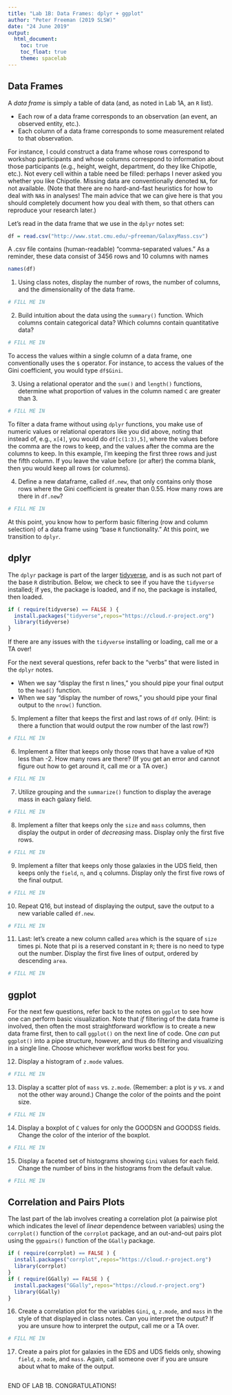 ```yaml
---
title: "Lab 1B: Data Frames: dplyr + ggplot"
author: "Peter Freeman (2019 SLSW)"
date: "24 June 2019"
output: 
  html_document:
    toc: true
    toc_float: true
    theme: spacelab
---
```


## Data Frames

A *data frame* is simply a table of data (and, as noted in Lab 1A, an `R` list).

- Each row of a data frame corresponds to an observation (an event, an observed entity, etc.).
- Each column of a data frame corresponds to some measurement related to that observation.

For instance, I could construct a data frame whose rows correspond to workshop participants and whose columns correspond to information about those participants (e.g., height, weight, department, do they like Chipotle, etc.). Not every cell within a table need be filled: perhaps I never asked you whether you like Chipotle. Missing data are conventionally denoted `NA`, for not available. (Note that there are no hard-and-fast heuristics for how to deal with `NA`s in analyses! The main advice that we can give here is that you should completely document how you deal with them, so that others can reproduce your research later.)

Let's read in the data frame that we use in the `dplyr` notes set:
```r
df = read.csv("http://www.stat.cmu.edu/~pfreeman/GalaxyMass.csv")
```
A .csv file contains (human-readable) "comma-separated values." As a reminder, these data consist of 3456 rows and 10 columns with names
```r
names(df)
```

1. Using class notes, display the number of rows, the number of columns, and the dimensionality of the data frame.
```r
# FILL ME IN
```

2. Build intuition about the data using the `summary()` function. Which columns contain categorical data? Which columns contain quantitative data?
```r
# FILL ME IN
```

To access the values within a single column of a data frame, one conventionally uses the `$` operator. For instance, to access the values of the Gini coefficient, you would type `df$Gini`.

3. Using a relational operator and the `sum()` and `length()` functions, determine what proportion of values in the column named `C` are greater than 3.
```r
# FILL ME IN
```

To filter a data frame without using `dplyr` functions, you make use of numeric values or relational operators like you did above, noting that instead of, e.g., `x[4]`, you would do `df[c(1:3),5]`, where the values before the comma are the rows to keep, and the values after the comma are the columns to keep. In this example, I'm keeping the first three rows and just the fifth column. If you leave the value before (or after) the comma blank, then you would keep all rows (or columns).

4. Define a new dataframe, called `df.new`, that only contains only those rows where the Gini coefficient is greater than 0.55. How many rows are there in `df.new`?
```r
# FILL ME IN
```
At this point, you know how to perform basic filtering (row and column selection) of a data frame using "base `R` functionality." At this point, we transition to `dplyr`.

## dplyr

The `dplyr` package is part of the larger [tidyverse](https:www.tidyverse.org), and is as such not part of the base `R` distribution. Below, we check to see if you have the `tidyverse` installed; if yes, the package is loaded, and if no, the package is installed, then loaded.
```r
if ( require(tidyverse) == FALSE ) {
  install.packages("tidyverse",repos="https://cloud.r-project.org")
  library(tidyverse)
}
```
If there are any issues with the `tidyverse` installing or loading, call me or a TA over!

For the next several questions, refer back to the "verbs" that were listed in the `dplyr` notes. 

- When we say "display the first n lines," you should pipe your final output to the `head()` function.
- When we say "display the number of rows," you should pipe your final output to the `nrow()` function.

5. Implement a filter that keeps the first and last rows of `df` only. (Hint: is there a function that would output the row number of the last row?)
```r
# FILL ME IN
```

6. Implement a filter that keeps only those rows that have a value of `M20` less than -2. How many rows are there? (If you get an error and cannot figure out how to get around it, call me or a TA over.)
```r
# FILL ME IN
```

7. Utilize grouping and the `summarize()` function to display the average mass in each galaxy field.
```r
# FILL ME IN
```

8. Implement a filter that keeps only the `size` and `mass` columns, then display the output in order of *decreasing* mass. Display only the first five rows.
```r
# FILL ME IN
```

9. Implement a filter that keeps only those galaxies in the UDS field, then keeps only the `field`, `n`, and `q` columns. Display only the first five rows of the final output.
```r
# FILL ME IN
```

10. Repeat Q16, but instead of displaying the output, save the output to a new variable called `df.new`.
```r
# FILL ME IN
```

11. Last: let's create a new column called `area` which is the square of `size` times pi. Note that pi is a reserved constant in `R`; there is no need to type out the number. Display the first five lines of output, ordered by descending `area`.
```r
# FILL ME IN
```

## ggplot

For the next few questions, refer back to the notes on `ggplot` to see how one can perform basic visualization. Note that *if* filtering of the data frame is involved, then often the most straightforward workflow is to create a new data frame first, then to call `ggplot()` on the next line of code. One *can* put `ggplot()` into a pipe structure, however, and thus do filtering and visualizing in a single line. Choose whichever workflow works best for you.

12. Display a histogram of `z.mode` values.
```r
# FILL ME IN
```

13. Display a scatter plot of `mass` vs. `z.mode`. (Remember: a plot is $y$ vs. $x$ and not the other way around.) Change the color of the points and the point size.
```r
# FILL ME IN
```

14. Display a boxplot of `C` values for only the GOODSN and GOODSS fields. Change the color of the interior of the boxplot.
```r
# FILL ME IN
```

15. Display a faceted set of histograms showing `Gini` values for each field. Change the number of bins in the histograms from the default value.
```r
# FILL ME IN
```

## Correlation and Pairs Plots

The last part of the lab involves creating a correlation plot (a pairwise plot which indicates the level of *linear* dependence between variables) using the `corrplot()` function of the `corrplot` package, and an out-and-out pairs plot using the `ggpairs()` function of the `GGally` package.
```r
if ( require(corrplot) == FALSE ) {
  install.packages("corrplot",repos="https://cloud.r-project.org")
  library(corrplot)
}
if ( require(GGally) == FALSE ) {
  install.packages("GGally",repos="https://cloud.r-project.org")
  library(GGally)
}
```

16. Create a correlation plot for the variables `Gini`, `q`, `z.mode`, and `mass` in the style of that displayed in class notes. Can you interpret the output? If you are unsure how to interpret the output, call me or a TA over.
```r
# FILL ME IN
```

17. Create a pairs plot for galaxies in the EDS and UDS fields only, showing `field`, `z.mode`, and `mass`. Again, call someone over if you are unsure about what to make of the output.
```r
```

END OF LAB 1B. CONGRATULATIONS!
